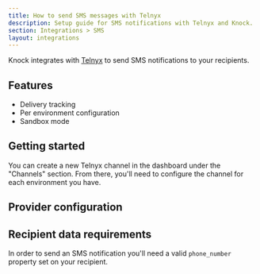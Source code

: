 ```yaml
---
title: How to send SMS messages with Telnyx
description: Setup guide for SMS notifications with Telnyx and Knock.
section: Integrations > SMS
layout: integrations
---
```



Knock integrates with [Telnyx](https://telnyx.com/) to send SMS notifications to your recipients.

## Features

- Delivery tracking
- Per environment configuration
- Sandbox mode

## Getting started

You can create a new Telnyx channel in the dashboard under the "Channels" section. From there, you'll need to configure the channel for each environment you have.

## Provider configuration

<Attributes>
  <Attribute
    name="Account ID"
    type="string*"
    description="The account ID from Telnyx"
  />
  <Attribute
    name="Auth token"
    type="string*"
    description="The auth token from Telnyx."
  />
  <Attribute
    name="From phone number"
    type="string*"
    description="The phone number to send messages from."
  />
  <Attribute
    name="Short code"
    type="string*"
    description="The short code to send messages from."
  />
  <Attribute
    name="Sender ID"
    type="string*"
    description="The Sender ID to send messages from."
  />
</Attributes>

## Recipient data requirements

In order to send an SMS notification you'll need a valid `phone_number` property set on your recipient.

